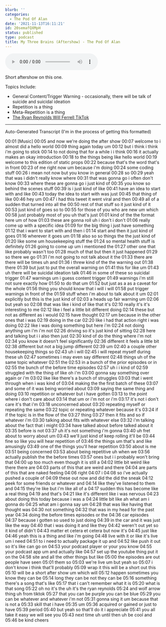 ```yaml
---
blurb: ''
categories:
  - The Pod Of Alan
date: '2021-11-13T16:11:21'
id: 20semafQXMpH
status: published
type: podcast
title: My Three Brains (Aftershow) - The Pod Of Alan
---
```


<audio controls><source src="" type="audio/mpeg" />Unfortunately, your browser does not support embedding the podcast.</audio>

Short aftershow on this one. 

Topics Include:

- General Content/Trigger Warning - occasionally, there will be talk of suicide and suicidal ideation
- Repetition is a thing
- Meta-Repetition is a thing
- [The Ryan Reynolds Will Ferrell TikTok](https://www.tiktok.com/@vancityreynolds/video/7007546558296132869)



---

Auto-Generated Transcript (I'm in the process of getting this formatted)

00:01
[Music]
00:05
and now we're doing the after show
00:07
welcome to i almost did a hello world
00:09
thing again today um
00:12
but i think i think i'm going to stick
00:14
to not doing that for a while i i think
00:16
it actually makes an okay introduction
00:18
to the things being like hello world
00:19
welcome to this edition of static props
00:22
because that's the word that's in front
00:23
of me right now um because i'm doing
00:24
some coding stuff
00:26
i mean not now but you know in general
00:28
so
00:29
yeah that was i didn't really know where
00:31
that was gonna go i often don't know
00:33
where these are gonna go i just kind of
00:35
you know so behind the scenes stuff
00:39
is i just kind of like
00:41
have an idea to start with and like
00:43
today the idea to start with was just
00:45
that thing of like
00:46
hey um
00:47
i had this tweet it went viral and then
00:49
all of a sudden that turned into all the
00:50
rest of that stuff so it just kind of it
00:53
just kind of goes so to
00:55
for those of you who are new um which
00:58
just probably most of you uh that's just
01:01
kind of the the format here um of how
01:03
these are gonna roll uh i don't i don't
01:06
really come up with a specific idea
01:09
for the big thing i just have something
01:12
that i want to start with and then i
01:14
start and then it just kind of goes
01:16
wherever it goes um
01:18
also so so things the the just kind of
01:20
like some um housekeeping stuff the
01:24
so mental health stuff is definitely
01:26
going to come up um i mentioned the
01:27
other one that like probably wasn't too
01:28
much of that but then it just happened
01:29
so there we go
01:31
i'm not going to not talk about it the
01:33
there are there will be times uh and
01:36
i threw kind of the the warning out
01:38
there
01:39
but just to put the overall warning on
01:41
this for like um
01:43
uh there will be suicidal ideation talk
01:46
in some of these so suicidal trigger
01:47
warnings um i guess content trigger
01:49
warnings i'm still not sure exactly how
01:50
to do that um
01:52
but just as a as a caveat for the whole
01:56
thing you should know that i will i will
01:58
put trigger warnings in front of the
01:59
stuff when i'm about to talk about it um
02:01
explicitly but this is the just kind of
02:03
a heads up fair warning um
02:06
but yeah so
02:08
that was like i kind of like that it's
02:10
really it's it's interesting to me
02:12
like i feel a little bit different doing
02:14
these but not as different as i would
02:15
have thought
02:17
um because in the other ones that i was
02:19
doing in the car
02:20
like i had that action right i was doing
02:22
like i was doing something but here i'm
02:24
not doing anything um i'm i'm not
02:26
driving so it's just kind of sitting
02:28
here and talking but i i also then just
02:30
kind of do the thing where i'm not
02:34
you know it doesn't feel significantly
02:36
different it feels a little bit
02:38
different but not a big jump different
02:39
um
02:40
a couple other housekeeping things so
02:43
uh i will
02:45
i will repeat myself during these uh
02:47
sometimes i may even say different
02:48
things uh of the same topic whatever
02:51
the
02:53
in a bunch of the prior episodes or in
02:55
the bunch of the before time episodes
02:57
uh i i kind of
02:59
struggled with the thing of like oh i'm
03:00
gonna say something over again or i'm
03:02
like like there's a bunch of struggles
03:03
that i went through when i was kind of
03:04
making the the first batch of these
03:07
and some of it was being worried about
03:09
saying the same thing and doing
03:10
repetition or whatever but i have gotten
03:13
to the point where i don't care about
03:14
that um or i'm not or i'm
03:17
it's not i don't care it's that i'm
03:18
unconcerned about
03:20
repeating myself or repeating the same
03:22
topic or repeating whatever because it's
03:24
if if the topic is in the flow of the
03:27
thing
03:27
then it fits and so if whatever i'm
03:30
talking about fits with whatever else
03:32
i'm talking about the fact that i might
03:34
have talked about before talked about it
03:35
before is not
03:37
uh it's not something i'm gonna
03:40
uh fret about to worry about um
03:43
we'll just kind of keep rolling it'll be
03:44
fine so like you will hear repetition of
03:46
the things um that's and like amusingly
03:49
one of the things you'll hear repetition
03:50
about is me
03:51
being concerned
03:53
about being repetitive uh when we
03:56
actually publish the the before times
03:57
ones but i i probably won't bring that
04:00
up too much even though it is still a
04:02
little bit weird like there there are
04:03
parts of this that are weird and there
04:04
are parts of this that are naked feeling
04:06
right
04:07
i
04:08
so i've actually pushed a couple of
04:09
these out now and did the did the sneak
04:12
peek for some friends or whatever and
04:14
like they've listened to them and
04:15
they're like but i'm like all of a
04:17
sudden this has become like a real thing
04:19
and that's
04:21
like it's different like i was nervous
04:23
about doing this today because i was a
04:24
little bit like ah what am i gonna do
04:25
what am i gonna say um
04:28
that was like having that thought was
04:30
not something
04:32
that was in my head for the past year
04:34
doing the before times episodes or the
04:36
car episodes
04:37
because i gotten so used to just doing
04:39
in the car and it was just like the way
04:40
that i was doing it and like they
04:42
weren't out yet so it kind of didn't
04:43
matter et cetera et cetera but now it's
04:45
just like
04:46
yeah this is a thing and like i'm going
04:48
live with it or like it's live um i need
04:51
to i need to actually package it up and
04:52
like push it out so it's like can go on
04:53
your podcast player or your you know
04:55
your podcast app um and actually like
04:57
set up the youtube thing put it on the
04:58
site and all the other things but like
05:00
the episodes are out people have seen
05:01
them so
05:03
we're live um but yeah so
05:07
i don't know i think that'll probably
05:09
wrap it this will be a short out this
05:10
will be a short after show um which will
05:12
happen sometimes you know they can be
05:14
long they can be not they can be
05:16
something there's a song that's like
05:17
that i can't remember what it is
05:20
what is that song
05:22
oh no it's the uh it's the ryan reynolds
05:24
and wolf arrow thing uh from tiktok
05:27
that you can be purple you can be blue
05:29
you can be whatever and whatever i'm not
05:31
gonna sing it um because that is not a
05:33
skill that i have
05:35
um
05:36
acquired or gained or just to have
05:39
period
05:40
but yeah so that'll do it i appreciate
05:41
you all take it easy we will see you
05:43
next time uh until then uh be cool and
05:46
be kind cheers



